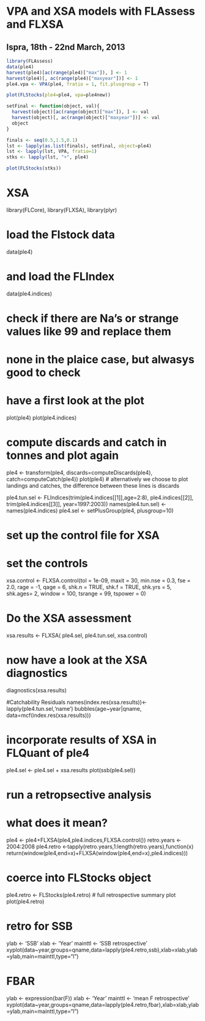 VPA and XSA models with FLAssess and FLXSA
=========================
Ispra, 18th - 22nd March, 2013
-------------------------

```r
library(FLAssess)
data(ple4)
harvest(ple4)[ac(range(ple4)["max"]), ] <- 1
harvest(ple4)[, ac(range(ple4)["maxyear"])] <- 1
ple4.vpa <- VPA(ple4, fratio = 1, fit.plusgroup = T)
```


```r
plot(FLStocks(ple4=ple4, vpa=ple4new))
```


```r
setFinal <- function(object, val){
  harvest(object)[ac(range(object)["max"]), ] <- val
  harvest(object)[, ac(range(object)["maxyear"])] <- val
  object
}
```

```r
finals <- seq(0.5,1.5,0.1)
lst <- lapply(as.list(finals), setFinal, object=ple4)
lst <- lapply(lst, VPA, fratio=1)
stks <- lapply(lst, "+", ple4)
```

```r
plot(FLStocks(stks))
```

# XSA

library(FLCore), library(FLXSA), library(plyr)

# load the Flstock data
data(ple4)

# and load the FLIndex
data(ple4.indices)

# check if there are Na's or strange values like 99 and replace them
# none in the plaice case, but alwasys good to check

# have a first look at the plot
plot(ple4)
plot(ple4.indices)

# compute discards  and catch in tonnes and plot again
ple4 <- transform(ple4, discards=computeDiscards(ple4), catch=computeCatch(ple4))
plot(ple4)
# alternatively we choose to plot landings and catches, the difference between these lines is discards

ple4.tun.sel  <- FLIndices(trim(ple4.indices[[1]],age=2:8), ple4.indices[[2]],
  												 trim(ple4.indices[[3]], year=1997:2003))
names(ple4.tun.sel) <- names(ple4.indices)
ple4.sel  <- setPlusGroup(ple4, plusgroup=10)

# set up the control file for XSA
# set the controls
xsa.control  <- FLXSA.control(tol = 1e-09, maxit = 30,  min.nse = 0.3,  fse  = 2.0,
															rage = -1,   qage  = 6,   shk.n   = TRUE, shk.f = TRUE,
															shk.yrs = 5, shk.ages= 2, window  = 100,  tsrange = 99,
															tspower = 0) 

# Do the XSA assessment
xsa.results         <- FLXSA( ple4.sel, ple4.tun.sel, xsa.control)


# now have a look at the XSA diagnostics
diagnostics(xsa.results)

#Catchability Residuals
names(index.res(xsa.results))<- lapply(ple4.tun.sel,'name')
bubbles(age~year|qname, data=mcf(index.res(xsa.results)))

# incorporate results of XSA in FLQuant of ple4
ple4.sel <- ple4.sel + xsa.results
plot(ssb(ple4.sel))

# run a retropsective analysis
# what does it mean?

ple4 <- ple4+FLXSA(ple4,ple4.indices,FLXSA.control())
retro.years <- 2004:2008
ple4.retro  <-tapply(retro.years,1:length(retro.years),function(x)
return(window(ple4,end=x)+FLXSA(window(ple4,end=x),ple4.indices)))

# coerce into FLStocks object
 ple4.retro <- FLStocks(ple4.retro)
# full retrospective summary plot
 plot(ple4.retro)

# retro for SSB
ylab <- 'SSB'
xlab <- 'Year'
mainttl <- 'SSB retrospective'
xyplot(data~year,groups=qname,data=lapply(ple4.retro,ssb),xlab=xlab,ylab=ylab,main=mainttl,type="l")

# FBAR
ylab <- expression(bar(F))
xlab <- 'Year'
mainttl <- 'mean F retrospective'
xyplot(data~year,groups=qname,data=lapply(ple4.retro,fbar),xlab=xlab,ylab=ylab,main=mainttl,type="l")




